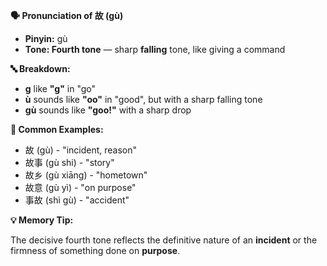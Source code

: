 **🗣️ Pronunciation of 故 (gù)**

- **Pinyin:** gù
- **Tone: Fourth tone** — sharp **falling** tone, like giving a command

**🔤 Breakdown:**

- **g** like **"g"** in "go"
- **ù** sounds like **"oo"** in "good", but with a sharp falling tone
- **gù** sounds like **"goo!"** with a sharp drop

**📝 Common Examples:**

- 故 (gù) - "incident, reason"
- 故事 (gù shi) - "story"
- 故乡 (gù xiāng) - "hometown"
- 故意 (gù yì) - "on purpose"
- 事故 (shì gù) - "accident"

**💡 Memory Tip:**

The decisive fourth tone reflects the definitive nature of an **incident** or the firmness of
something done on **purpose**.
